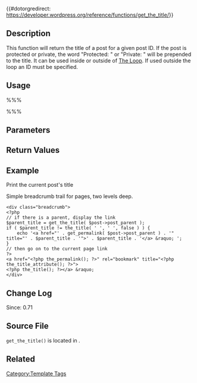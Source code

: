 {{#dotorgredirect: https://developer.wordpress.org/reference/functions/get_the_title/}}

{{Languages|
{{en|Function Reference/get_the_title}}
{{it|Riferimento funzioni/get_the_title}}
{{ja|関数リファレンス/get_the_title}}
}}

== Description ==
This function will return the title of a post for a given post ID.  If the post is protected or private, the word "Protected: " or "Private: " will be prepended to the title. It can be used inside or outside of [[The Loop]]. If used outside the loop an ID must be specified.

== Usage ==
%%% <?php echo get_the_title( $ID ); ?> %%%

== Parameters ==
{{Parameter|$id|integer or object|The ID of the post or an object that specifies the post from which to get the title. By default the current post is fetched.|optional|null}}

== Return Values ==
{{Return||string|Post title.  If the post is protected or private, the word "Protected: " or "Private: " prepended to the title.}}

== Example ==
Print the current post's title
 <?php echo get_the_title(); ?>

Simple breadcrumb trail for pages, two levels deep.

<pre>
<div class="breadcrumb">
<?php 
// if there is a parent, display the link
$parent_title = get_the_title( $post->post_parent );
if ( $parent_title != the_title( ' ', ' ', false ) ) {
	echo '<a href="' . get_permalink( $post->post_parent ) . '" title="' . $parent_title . '">' . $parent_title . '</a> &raquo; ';
} 
// then go on to the current page link
?>
<a href="<?php the_permalink(); ?>" rel="bookmark" title="<?php the_title_attribute(); ?>">
<?php the_title(); ?></a> &raquo;
</div>
</pre>

== Change Log ==

Since: 0.71

== Source File ==
<!-- Need links to current source code files -->
<tt>get_the_title()</tt> is located in {{Trac|wp-includes/post-template.php}}.

== Related ==

{{Tag Post Tags}}

{{Tag Footer}}

[[Category:Template Tags]]

{{Stub}}